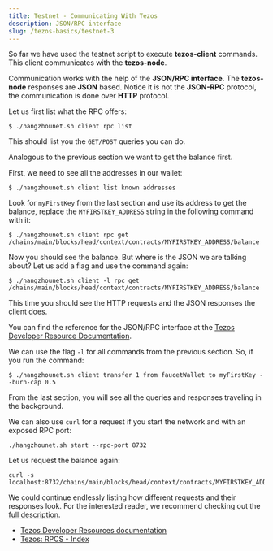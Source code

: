 ```yaml
---
title: Testnet - Communicating With Tezos
description: JSON/RPC interface
slug: /tezos-basics/testnet-3
---
```



So far we have used the testnet script to execute **tezos-client** commands. This client communicates with the **tezos-node**.

Communication works with the help of the **JSON/RPC interface**. The **tezos-node** responses are **JSON** based. Notice it is not the **JSON-RPC** protocol, the communication is done over **HTTP** protocol.

Let us first list what the RPC offers:

```
$ ./hangzhounet.sh client rpc list
```

This should list you the `GET/POST` queries you can do. 

Analogous to the previous section we want to get the balance first.

First, we need to see all the addresses in our wallet:

```
$ ./hangzhounet.sh client list known addresses
```

Look for `myFirstKey` from the last section and use its address to get the balance, replace the `MYFIRSTKEY_ADDRESS` string in the following command with it:

```
$ ./hangzhounet.sh client rpc get /chains/main/blocks/head/context/contracts/MYFIRSTKEY_ADDRESS/balance
```

Now you should see the balance. But where is the JSON we are talking about? Let us add a flag and use the command again:

```
$ ./hangzhounet.sh client -l rpc get /chains/main/blocks/head/context/contracts/MYFIRSTKEY_ADDRESS/balance
```

This time you should see the HTTP requests and the JSON responses the client does. 

<HighlightBox type="tip">

You can find the reference for the JSON/RPC interface at the [Tezos Developer Resource Documentation](https://tezos.gitlab.io/api/rpc.html).

</HighlightBox>

We can use the flag `-l` for all commands from the previous section. So, if you run the command:

```
$ ./hangzhounet.sh client transfer 1 from faucetWallet to myFirstKey --burn-cap 0.5
```

From the last section, you will see all the queries and responses traveling in the background. 

We can also use `curl` for a request 
if you start the network and with an exposed RPC port:

```
./hangzhounet.sh start --rpc-port 8732
```

Let us request the balance again:

```
curl -s localhost:8732/chains/main/blocks/head/context/contracts/MYFIRSTKEY_ADDRESS/balance
```

<HighlightBox type="tip">

We could continue endlessly listing how different requests and their responses look. For the interested reader, we recommend checking out the [full description](https://tezos.gitlab.io/007/rpc.html).

</HighlightBox>

<HighlightBox type="reading">

* [Tezos Developer Resources documentation](https://tezos.gitlab.io/008/rpc.html)
* [Tezos: RPCS - Index](https://tezos.gitlab.io/007/rpc.html)

</HighlightBox>
